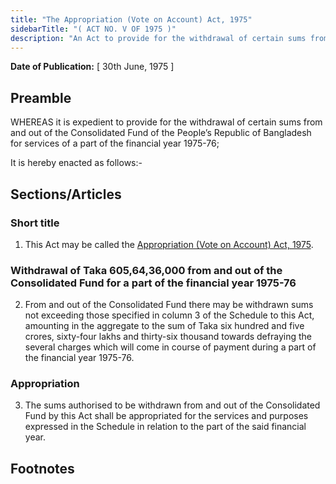 ```yaml
---
title: "The Appropriation (Vote on Account) Act, 1975"
sidebarTitle: "( ACT NO. V OF 1975 )"
description: "An Act to provide for the withdrawal of certain sums from and out of the Consolidated Fund for the services of a part of the financial year 1975-76."
---
```


**Date of Publication:** [ 30th June, 1975 ]

## Preamble

WHEREAS it is expedient to provide for the withdrawal of certain sums from and out of the Consolidated Fund of the People’s Republic of Bangladesh for services of a part of the financial year 1975-76;

It is hereby enacted as follows:-

## Sections/Articles

### Short title

1. This Act may be called the [Appropriation (Vote on Account) Act, 1975](/act-486.html "Appropriation (Vote on Account) Act, 1975").

### Withdrawal of Taka 605,64,36,000 from and out of the Consolidated Fund for a part of the financial year 1975-76

2. From and out of the Consolidated Fund there may be withdrawn sums not exceeding those specified in column 3 of the Schedule to this Act, amounting in the aggregate to the sum of Taka six hundred and five crores, sixty-four lakhs and thirty-six thousand towards defraying the several charges which will come in course of payment during a part of the financial year 1975-76.

### Appropriation

3. The sums authorised to be withdrawn from and out of the Consolidated Fund by this Act shall be appropriated for the services and purposes expressed in the Schedule in relation to the part of the said financial year.

## Footnotes
